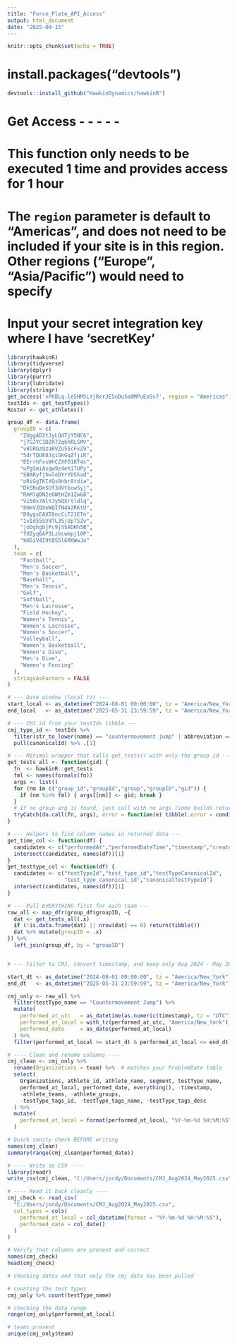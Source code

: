 ---
title: "Force_Plate_API_Access"
output: html_document
date: "2025-09-15"
---

```{r setup, include=FALSE}
knitr::opts_chunk$set(echo = TRUE)
```

# install.packages("devtools")
```{r}
devtools::install_github("HawkinDynamics/hawkinR")
```

# Get Access - - - - -

# This function only needs to be executed 1 time and provides access for 1 hour

# The `region` parameter is default to "Americas", and does not need to be included if your site is in this region. Other regions ("Europe", "Asia/Pacific") would need to specify

# Input your secret integration key where I have 'secretKey'

```{r}
library(hawkinR)
library(tidyverse)
library(dplyr)
library(purrr)
library(lubridate)
library(stringr)
get_access('vPKBLq.le5HM5LYjRerJE5nDuSo8MPuEo5v7', region = "Americas")
testIds <- get_testTypes()
Roster <- get_athletes()
```

```{r}
group_df <- data.frame(
  groupID = c(
    "ZUggAD2tJyLQdTjY5NC6",
    "j7GJYC1D2R72qkhRLSMV",
    "v8lRGzQzaRVZu5ScFxZ9",
    "5drTQUE0JqiSKGqZfjiR",
    "EErrhFxsWhCZXFO18T4s",
    "uPgSmiAsqw9z4eh17UPy",
    "SBARyfjhwleDYrYD5kad",
    "oRiGgTKIXQs8nbr8tdia",
    "DkSNuDeSUf3dVtbowSyj",
    "RmMlgDN2eOWtHZm1Zw68",
    "Vi50x7AlYJy5QXrtldlq",
    "8HmVZQXeWQIfN4A2RKtU",
    "B9ygsEAXT8ncCiT21ETn",
    "1vId55SVdTL35jUpTSZv",
    "joDghgbjPc9jSSADHh5B",
    "fOZyq6AP3Lzbcwmpj10P",
    "kHSiV4I9tBSSl6RKWwJo"
  ),
  team = c(
    "Football",
    "Men's Soccer",
    "Men's Basketball",
    "Baseball",
    "Men's Tennis",
    "Golf",
    "Softball",
    "Men's Lacrosse",
    "Field Hockey",
    "Women's Tennis",
    "Women's Lacrosse",
    "Women's Soccer",
    "Volleyball",
    "Women's Basketball",
    "Women's Dive",
    "Men's Dive",
    "Women's Fencing"
  ),
  stringsAsFactors = FALSE
)
```

```{r}
# --- Date window (local tz) ---
start_local <- as_datetime("2024-08-01 00:00:00", tz = "America/New_York")
end_local   <- as_datetime("2025-05-31 23:59:59", tz = "America/New_York")

# --- CMJ id from your testIds tibble ---
cmj_type_id <- testIds %>%
  filter(str_to_lower(name) == "countermovement jump" | abbreviation == "CMJ") %>%
  pull(canonicalId) %>% .[1]

# --- Minimal wrapper that calls get_tests() with only the group id ---
get_tests_all <- function(gid) {
  fn  <- hawkinR::get_tests
  fml <- names(formals(fn))
  args <- list()
  for (nm in c("group_id","groupId","group","groupID","gid")) {
    if (nm %in% fml) { args[[nm]] <- gid; break }
  }
  # If no group arg is found, just call with no args (some builds return org-wide)
  tryCatch(do.call(fn, args), error = function(e) tibble(.error = conditionMessage(e)))
}

# --- Helpers to find column names in returned data ---
get_time_col <- function(df) {
  candidates <- c("performedAt","performedDateTime","timestamp","createdAt","time","testTime")
  intersect(candidates, names(df))[1]
}
get_testtype_col <- function(df) {
  candidates <- c("testTypeId","test_type_id","testTypeCanonicalId",
                  "test_type_canonical_id","canonicalTestTypeId")
  intersect(candidates, names(df))[1]
}

# --- Pull EVERYTHING first for each team ---
raw_all <- map_dfr(group_df$groupID, ~{
  dat <- get_tests_all(.x)
  if (!is.data.frame(dat) || nrow(dat) == 0) return(tibble())
  dat %>% mutate(groupID = .x)
}) %>%
  left_join(group_df, by = "groupID")


# --- Filter to CMJ, convert timestamp, and keep only Aug 2024 - May 2025 ----

start_dt <- as_datetime("2024-08-01 00:00:00", tz = "America/New_York")
end_dt   <- as_datetime("2025-05-31 23:59:59", tz = "America/New_York")

cmj_only <- raw_all %>%
  filter(testType_name == "Countermovement Jump") %>%
  mutate(
    performed_at_utc   = as_datetime(as.numeric(timestamp), tz = "UTC"),
    performed_at_local = with_tz(performed_at_utc, "America/New_York"),
    performed_date     = as_date(performed_at_local)
  ) %>%
  filter(performed_at_local >= start_dt & performed_at_local <= end_dt)

# ---- Clean and rename columns ----
cmj_clean <- cmj_only %>%
  rename(Organizations = team) %>%  # matches your ProblemDate table
  select(
    Organizations, athlete_id, athlete_name, segment, testType_name,
    performed_at_local, performed_date, everything(), -timestamp,
    -athlete_teams, -athlete_groups,
    -testType_tags_id, -testType_tags_name, -testType_tags_desc
  ) %>%
  mutate(
    performed_at_local = format(performed_at_local, "%Y-%m-%d %H:%M:%S")
  )

# Quick sanity check BEFORE writing
names(cmj_clean)
summary(range(cmj_clean$performed_date))

# ---- Write as CSV ----
library(readr)
write_csv(cmj_clean, "C:/Users/jordy/Documents/CMJ_Aug2024_May2025.csv")

# ---- Read it back cleanly ----
cmj_check <- read_csv(
  "C:/Users/jordy/Documents/CMJ_Aug2024_May2025.csv",
  col_types = cols(
    performed_at_local = col_datetime(format = "%Y-%m-%d %H:%M:%S"),
    performed_date = col_date()
  )
)

# Verify that columns are present and correct
names(cmj_check)
head(cmj_check)
```

```{r}
# checking dates and that only the cmj data has been pulled

# counting the test types
cmj_only %>% count(testType_name)

# checking the data range
range(cmj_only$performed_at_local)

# teams present 
unique(cmj_only$team)
```




